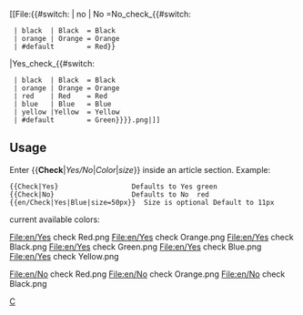 <includeonly>
[[File:{{#switch: {{{1|}}} | no | No =No_check_{{#switch: {{{2|}}} 
  | black  | Black  = Black 
  | orange | Orange = Orange 
  | #default        = Red}}
|Yes_check_{{#switch: {{{2|}}} 
  | black  | Black  = Black 
  | orange | Orange = Orange 
  | red    | Red    = Red 
  | blue   | Blue   = Blue 
  | yellow |Yellow  = Yellow
  | #default        = Green}}}}.png|{{{size|11px}}}]]</includeonly><noinclude>

==Usage==
Enter <nowiki>{{</nowiki>'''Check'''|''Yes/No''|''Color''|''size''<nowiki>}}</nowiki> inside an article section. Example:
<pre>
{{Check|Yes}                  Defaults to Yes green
{{Check|No}                   Defaults to No  red
{{en/Check|Yes|Blue|size=50px}}  Size is optional Default to 11px
</pre>

current available colors:

<gallery widths=30px heights=30px perrow=7 caption="Yes check">
File:en/Yes check Red.png
File:en/Yes check Orange.png
File:en/Yes check Black.png
File:en/Yes check Green.png
File:en/Yes check Blue.png
File:en/Yes check Yellow.png
</gallery>

<gallery widths=30px heights=30px perrow=7 caption="No check">
File:en/No check Red.png
File:en/No check Orange.png
File:en/No check Black.png
</gallery>


[[Category:en/Templates|C]]
</noinclude>